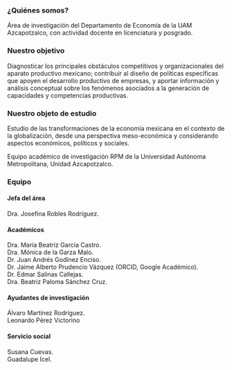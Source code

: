 <body>
  <div class="main">
  
### ¿Quiénes somos?

Área de investigación del Departamento de Economía de la UAM Azcapotzalco, con actividad docente en licenciatura y posgrado.

### Nuestro objetivo

Diagnosticar los principales obstáculos competitivos y organizacionales del aparato productivo mexicano; contribuir al diseño de políticas específicas que apoyen el desarrollo productivo de empresas, y aportar información y análisis conceptual sobre los fenómenos asociados a la generación de capacidades y competencias productivas.

### Nuestro objeto de estudio

Estudio de las transformaciones de la economía mexicana en el contexto de la globalización, desde una perspectiva meso-económica y considerando aspectos económicos, políticos y sociales.

Equipo académico de investigación RPM de la Universidad Autónoma Metropolitana, Unidad Azcapotzalco.

### Equipo

#### Jefa del área

Dra. Josefina Robles Rodríguez.

#### Académicos

Dra. María Beatriz García Castro.\
Dra. Mónica de la Garza Malo.\
Dr. Juan Andrés Godínez Enciso.\
Dr. Jaime Alberto Prudencio Vázquez (ORCID, Google Académico).\
Dr. Edmar Salinas Callejas.\
Dra. Beatriz Paloma Sánchez Cruz.

#### Ayudantes de investigación

Álvaro Martínez Rodríguez.\
Leonardo Pérez Victorino

#### Servicio social

Susana Cuevas.\
Guadalupe Icel.
  
  </div>
</body>
